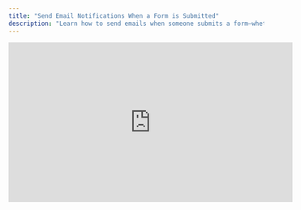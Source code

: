 ```yaml
---
title: "Send Email Notifications When a Form is Submitted"
description: "Learn how to send emails when someone submits a form—whether to yourself, a teammate, or even the respondent."
---
```


<iframe width="560" height="315" src="https://www.youtube.com/embed/p--r27Vc6z0?si=SBx-nGP65apI2RRQ" title="YouTube video player" frameborder="0" allow="accelerometer; autoplay; clipboard-write; encrypted-media; gyroscope; picture-in-picture" allowfullscreen />

With Weavely's **Email Notifications** integration, you can trigger emails instantly, personalize their content using answers from the form, and include dynamic info like submission timestamps or scores.

<Tip>
  You can add as many email notifications as you want.
</Tip>

## Step 1: Turn on the Email Integration

Within your form's editor, navigate to the _Integrations_ tab and press _\+Add_ in the _Email_ card

![Screenshot2025 05 08at21 16 38 Pn](/images/Screenshot2025-05-08at21.16.38.png)

## Step 2: Setting the Email's Content

You can configure three elements of an email notification:

1. **To:** the recipient of your email notification (at the time of writing this can only be a single email address).
2. **Subject:** the subject of the email.
3. **Content:** the email notification's actual content.

![Screenshot2025 05 08at21 19 42 Pn](/images/Screenshot2025-05-08at21.19.42.png)

For all three of these elements, you can either type in text or insert values from the form's responses (i.e. answer piping). Start by typing  and a dropdown will appear with form elements you can insert. For the "_To"_ part of your email you can only insert values from email form elements. The gif below shows how this works.

![Email Answer Piping Gi](/images/email-answer-piping.gif)